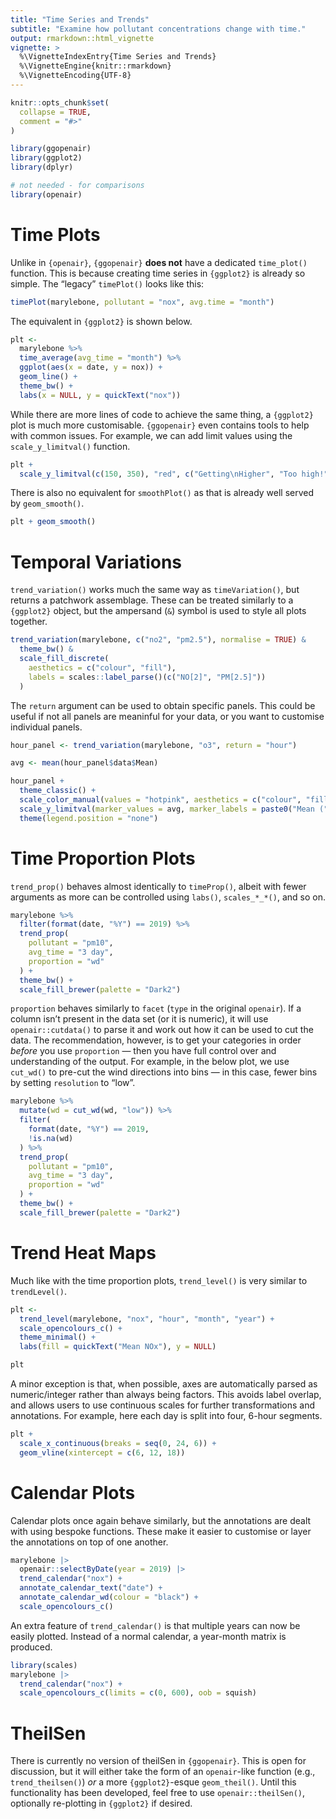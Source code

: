 ```yaml
---
title: "Time Series and Trends"
subtitle: "Examine how pollutant concentrations change with time."
output: rmarkdown::html_vignette
vignette: >
  %\VignetteIndexEntry{Time Series and Trends}
  %\VignetteEngine{knitr::rmarkdown}
  %\VignetteEncoding{UTF-8}
---
```


```r
knitr::opts_chunk$set(
  collapse = TRUE,
  comment = "#>"
)
```

```r
library(ggopenair)
library(ggplot2)
library(dplyr)

# not needed - for comparisons
library(openair)
```

# Time Plots

Unlike in `{openair}`, `{ggopenair}` **does not** have a dedicated `time_plot()` function. This is because creating time series in `{ggplot2}` is already so simple. The "legacy" `timePlot()` looks like this:

```r
timePlot(marylebone, pollutant = "nox", avg.time = "month")
```

The equivalent in `{ggplot2}` is shown below.

```r
plt <-
  marylebone %>%
  time_average(avg_time = "month") %>%
  ggplot(aes(x = date, y = nox)) +
  geom_line() +
  theme_bw() +
  labs(x = NULL, y = quickText("nox"))
```

While there are more lines of code to achieve the same thing, a `{ggplot2}` plot is much more customisable. `{ggopenair}` even contains tools to help with common issues. For example, we can add limit values using the `scale_y_limitval()` function.

```r
plt +
  scale_y_limitval(c(150, 350), "red", c("Getting\nHigher", "Too high!"), c(2, 1))
```

There is also no equivalent for `smoothPlot()` as that is already well served by `geom_smooth()`.

```r
plt + geom_smooth()
```

# Temporal Variations

`trend_variation()` works much the same way as `timeVariation()`, but returns a patchwork assemblage. These can be treated similarly to a `{ggplot2}` object, but the ampersand (`&`) symbol is used to style all plots together.

```r
trend_variation(marylebone, c("no2", "pm2.5"), normalise = TRUE) &
  theme_bw() &
  scale_fill_discrete(
    aesthetics = c("colour", "fill"),
    labels = scales::label_parse()(c("NO[2]", "PM[2.5]"))
  )
```

The `return` argument can be used to obtain specific panels. This could be useful if not all panels are meaninful for your data, or you want to customise individual panels.

```r
hour_panel <- trend_variation(marylebone, "o3", return = "hour")

avg <- mean(hour_panel$data$Mean)

hour_panel +
  theme_classic() +
  scale_color_manual(values = "hotpink", aesthetics = c("colour", "fill")) +
  scale_y_limitval(marker_values = avg, marker_labels = paste0("Mean (", round(avg, 2), ")")) +
  theme(legend.position = "none")
```

# Time Proportion Plots

`trend_prop()` behaves almost identically to `timeProp()`, albeit with fewer arguments as more can be controlled using `labs()`, `scales_*_*()`, and so on.

```r
marylebone %>%
  filter(format(date, "%Y") == 2019) %>%
  trend_prop(
    pollutant = "pm10",
    avg_time = "3 day",
    proportion = "wd"
  ) +
  theme_bw() +
  scale_fill_brewer(palette = "Dark2")
```

`proportion` behaves similarly to `facet` (`type` in the original `openair`). If a column isn't present in the data set (or it is numeric), it will use `openair::cutdata()` to parse it and work out how it can be used to cut the data. The recommendation, however, is to get your categories in order *before* you use `proportion` --- then you have full control over and understanding of the output. For example, in the below plot, we use `cut_wd()` to pre-cut the wind directions into bins --- in this case, fewer bins by setting `resolution` to "low".

```r
marylebone %>%
  mutate(wd = cut_wd(wd, "low")) %>%
  filter(
    format(date, "%Y") == 2019,
    !is.na(wd)
  ) %>%
  trend_prop(
    pollutant = "pm10",
    avg_time = "3 day",
    proportion = "wd"
  ) +
  theme_bw() +
  scale_fill_brewer(palette = "Dark2")
```

# Trend Heat Maps

Much like with the time proportion plots, `trend_level()` is very similar to `trendLevel()`.

```r
plt <-
  trend_level(marylebone, "nox", "hour", "month", "year") +
  scale_opencolours_c() +
  theme_minimal() +
  labs(fill = quickText("Mean NOx"), y = NULL)

plt
```

A minor exception is that, when possible, axes are automatically parsed as numeric/integer rather than always being factors. This avoids label overlap, and allows users to use continuous scales for further transformations and annotations. For example, here each day is split into four, 6-hour segments.

```r
plt +
  scale_x_continuous(breaks = seq(0, 24, 6)) +
  geom_vline(xintercept = c(6, 12, 18))
```

# Calendar Plots

Calendar plots once again behave similarly, but the annotations are dealt with using bespoke functions. These make it easier to customise or layer the annotations on top of one another.

```r
marylebone |>
  openair::selectByDate(year = 2019) |>
  trend_calendar("nox") +
  annotate_calendar_text("date") +
  annotate_calendar_wd(colour = "black") +
  scale_opencolours_c()
```

An extra feature of `trend_calendar()` is that multiple years can now be easily plotted. Instead of a normal calendar, a year-month matrix is produced.

```r
library(scales)
marylebone |>
  trend_calendar("nox") +
  scale_opencolours_c(limits = c(0, 600), oob = squish)
```

# TheilSen

There is currently no version of theilSen in `{ggopenair}`. This is open for discussion, but it will either take the form of an `openair`-like function (e.g., `trend_theilsen()`) *or* a more `{ggplot2}`-esque `geom_theil()`. Until this functionality has been developed, feel free to use `openair::theilSen()`, optionally re-plotting in `{ggplot2}` if desired.
